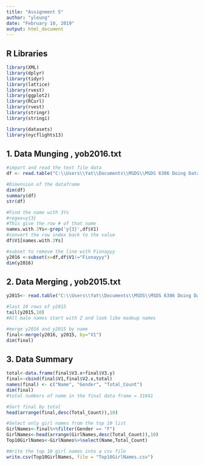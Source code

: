 ---
title: "Assignment 5"
author: "yleung"
date: "February 10, 2019"
output: html_document
---

## R Libraries
```{r setup, include=FALSE}
library(XML)
library(dplyr)
library(tidyr)
library(lattice)
library(rvest)
library(ggplot2)
library(RCurl)
library(rvest)
library(stringr)
library(stringi)

library(datasets)
library(nycflights13)
```

## 1.	Data Munging , yob2016.txt 

```{r Data-Munging}
#import and read the text file data
df <- read.table("C:\\Users\\Yat\\Documents\\MSDS\\MSDS 6306 Doing Data Science\\Unit 5\\yob2016.txt", sep=";")

#Dimension of the dataframe
dim(df)
summary(df)
str(df)

#Find the name with 3Ys
#regex=y{3}
#This give the row # of that name
names.with.3Ys<-grep('y{3}',df$V1)
#convert the row index back to the value
df$V1[names.with.3Ys]

#subset to remove the line with Fionayyy
y2016 <-subset(x=df,df$V1!="Fionayyy")
dim(y2016)
```

## 2.	Data Merging , yob2015.txt 

```{r Data-Merging}
y2015<- read.table("C:\\Users\\Yat\\Documents\\MSDS\\MSDS 6306 Doing Data Science\\Unit 5\\yob2015.txt", sep=",")

#last 10 rows of y2015
tail(y2015,10)
#All male names start with Z and look like madeup names

#merge y2016 and y2015 by name 
final<-merge(y2016, y2015, by="V1")
dim(final)
```


## 3.	Data Summary  

```{r Data-Summary}
total<-data.frame(final$V3.x+final$V3.y)
final<-cbind(final$V1,final$V2.x,total)
names(final) <- c("Name", "Gender", "Total_Count")
dim(final)
#total numbers of name in the final data frame = 31641

#Sort final by total
head(arrange(final,desc(Total_Count)),10)

#Select only girl names from the top 10 list
GirlNames<-final%>%filter(Gender == "F")
GirlNames<-head(arrange(GirlNames,desc(Total_Count)),10)
Top10GirlNames<-GirlNames%>%select(Name,Total_Count)

#Write the top 10 girl names into a csv file
write.csv(Top10GirlNames, file = "Top10GirlNames.csv")
```